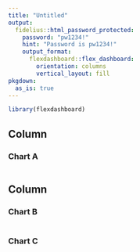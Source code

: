 ```yaml
---
title: "Untitled"
output:
  fidelius::html_password_protected:
    password: "pw1234!"
    hint: "Password is pw1234!"
    output_format:
      flexdashboard::flex_dashboard:
        orientation: columns
        vertical_layout: fill
pkgdown:
  as_is: true
---
```


```r
library(flexdashboard)
```

Column {data-width=650}
-----------------------------------------------------------------------

### Chart A

```r

```

Column {data-width=350}
-----------------------------------------------------------------------

### Chart B

```r

```

### Chart C

```r

```

